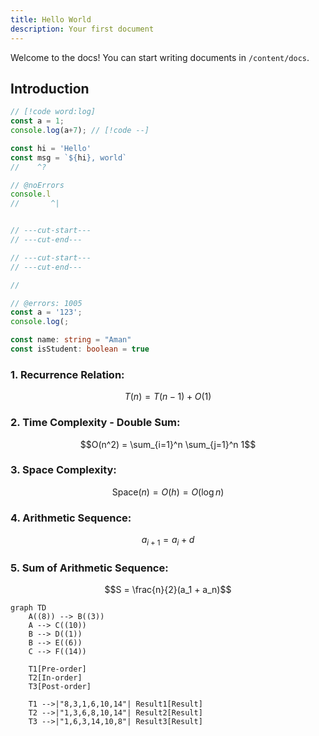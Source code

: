 ```yaml
---
title: Hello World
description: Your first document
---
```


Welcome to the docs! You can start writing documents in `/content/docs`.

## Introduction

```ts twoslash
// [!code word:log]
const a = 1;
console.log(a+7); // [!code --]

const hi = 'Hello'
const msg = `${hi}, world`
//    ^?
```


```typescript twoslash
// @noErrors
console.l
//       ^|


// ---cut-start---
// ---cut-end---

// ---cut-start---
// ---cut-end---

//
```

```ts twoslash
// @errors: 1005
const a = '123';
console.log(;
```

```ts ts2js
const name: string = "Aman"
const isStudent: boolean = true
```


### 1. **Recurrence Relation:**
```math
T(n) = T(n-1) + O(1)
```

### 2. **Time Complexity - Double Sum:**
```math
O(n^2) = \sum_{i=1}^n \sum_{j=1}^n 1
```

### 3. **Space Complexity:**
```math
\text{Space}(n) = O(h) = O(\log n)
```

### 4. **Arithmetic Sequence:**
```math
a_{i+1} = a_i + d
```

### 5. **Sum of Arithmetic Sequence:**
```math
S = \frac{n}{2}(a_1 + a_n)
```

```mermaid
graph TD
    A((8)) --> B((3))
    A --> C((10))
    B --> D((1))
    B --> E((6))
    C --> F((14))

    T1[Pre-order]
    T2[In-order]
    T3[Post-order]

    T1 -->|"8,3,1,6,10,14"| Result1[Result]
    T2 -->|"1,3,6,8,10,14"| Result2[Result]
    T3 -->|"1,6,3,14,10,8"| Result3[Result]
```
